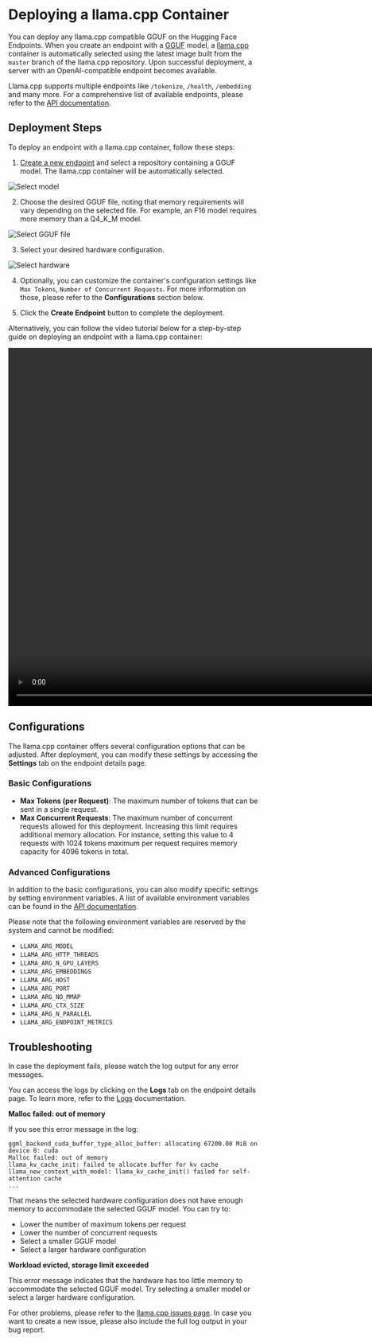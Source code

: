 # Deploying a llama.cpp Container

You can deploy any llama.cpp compatible GGUF on the Hugging Face Endpoints. When you create an endpoint with a [GGUF](https://huggingface.co/docs/hub/en/gguf) model, a [llama.cpp](https://github.com/ggerganov/llama.cpp) container is automatically selected using the latest image built from the `master` branch of the llama.cpp repository. Upon successful deployment, a server with an OpenAI-compatible endpoint becomes available.

Llama.cpp supports multiple endpoints like `/tokenize`, `/health`, `/embedding` and many more. For a comprehensive list of available endpoints, please refer to the [API documentation](https://github.com/ggerganov/llama.cpp/blob/master/examples/server/README.md#api-endpoints).

## Deployment Steps

To deploy an endpoint with a llama.cpp container, follow these steps:

1. [Create a new endpoint](../guides/create_endpoint) and select a repository containing a GGUF model. The llama.cpp container will be automatically selected.

<img src="https://huggingface.co/datasets/huggingface/documentation-images/resolve/main/endpoints/llamacpp_1.png" alt="Select model" />

2. Choose the desired GGUF file, noting that memory requirements will vary depending on the selected file. For example, an F16 model requires more memory than a Q4_K_M model.

<img src="https://huggingface.co/datasets/huggingface/documentation-images/resolve/main/endpoints/llamacpp_2.png" alt="Select GGUF file" />

3. Select your desired hardware configuration.

<img src="https://huggingface.co/datasets/huggingface/documentation-images/resolve/main/endpoints/llamacpp_3.png" alt="Select hardware" />

4. Optionally, you can customize the container's configuration settings like `Max Tokens`, `Number of Concurrent Requests`. For more information on those, please refer to the **Configurations** section below.

5. Click the **Create Endpoint** button to complete the deployment.

Alternatively, you can follow the video tutorial below for a step-by-step guide on deploying an endpoint with a llama.cpp container:

<video width="1280" height="720" controls>
  <source src="https://huggingface.co/datasets/huggingface/documentation-images/resolve/main/endpoints/llamacpp_guide_video.mp4" type="video/mp4">
</video>

## Configurations

The llama.cpp container offers several configuration options that can be adjusted. After deployment, you can modify these settings by accessing the **Settings** tab on the endpoint details page.

### Basic Configurations

- **Max Tokens (per Request)**: The maximum number of tokens that can be sent in a single request.
- **Max Concurrent Requests**: The maximum number of concurrent requests allowed for this deployment. Increasing this limit requires additional memory allocation. 
For instance, setting this value to 4 requests with 1024 tokens maximum per request requires memory capacity for 4096 tokens in total.

### Advanced Configurations

In addition to the basic configurations, you can also modify specific settings by setting environment variables. A list of available environment variables can be found in the [API documentation](https://github.com/ggerganov/llama.cpp/blob/master/examples/server/README.md#usage).

Please note that the following environment variables are reserved by the system and cannot be modified:

- `LLAMA_ARG_MODEL`
- `LLAMA_ARG_HTTP_THREADS`
- `LLAMA_ARG_N_GPU_LAYERS`
- `LLAMA_ARG_EMBEDDINGS`
- `LLAMA_ARG_HOST`
- `LLAMA_ARG_PORT`
- `LLAMA_ARG_NO_MMAP`
- `LLAMA_ARG_CTX_SIZE`
- `LLAMA_ARG_N_PARALLEL`
- `LLAMA_ARG_ENDPOINT_METRICS`

## Troubleshooting

In case the deployment fails, please watch the log output for any error messages.

You can access the logs by clicking on the **Logs** tab on the endpoint details page. To learn more, refer to the [Logs](../guides/logs) documentation.

**Malloc failed: out of memory**

If you see this error message in the log:

```
ggml_backend_cuda_buffer_type_alloc_buffer: allocating 67200.00 MiB on device 0: cuda
Malloc failed: out of memory
llama_kv_cache_init: failed to allocate buffer for kv cache
llama_new_context_with_model: llama_kv_cache_init() failed for self-attention cache
...
```

That means the selected hardware configuration does not have enough memory to accommodate the selected GGUF model. You can try to:
- Lower the number of maximum tokens per request
- Lower the number of concurrent requests
- Select a smaller GGUF model
- Select a larger hardware configuration

**Workload evicted, storage limit exceeded**

This error message indicates that the hardware has too little memory to accommodate the selected GGUF model. Try selecting a smaller model or select a larger hardware configuration.

For other problems, please refer to the [llama.cpp issues page](https://github.com/ggerganov/llama.cpp/issues). In case you want to create a new issue, please also include the full log output in your bug report.
